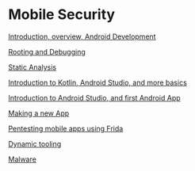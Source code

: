 = Mobile Security =

[[MSLecture1|Introduction, overview, Android Development]]

[[MSLecture3|Rooting and Debugging]]

[[MSLecture4|Static Analysis]]

[[MSTopic1Unit1|Introduction to Kotlin, Android Studio, and more basics]]

[[MSTopic1Unit2|Introduction to Android Studio, and first Android App]]

[[MSTopic1Unit3|Making a new App]]

[[MSLecture5|Pentesting mobile apps using Frida]]

[[MSLecture6|Dynamic tooling]]

[[MSLecture8|Malware]]
